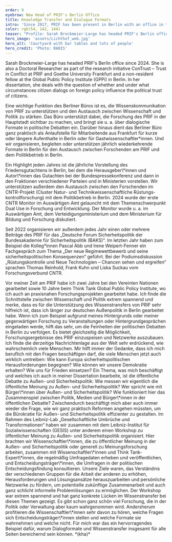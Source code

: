 ```yaml
---
order: 9
eyebrow: New Head of PRIF's Berlin Office
title: Knowledge Transfer and Dialogue Formats
intro: 'Since 2017, PRIF has been present in Berlin with an office in the building of the Leibniz Association. While it was initially a temporary pilot project, an attempt to shorten distances and improve communication with political actors and organizations in Berlin, the branch has now proved its worth and is firmly established. Sarah Brockmeier-Lange took over in 2024 and has been the competent and energetic face of PRIF in Berlin ever since.'
color: rgb(54, 142, 144)
teaser: "Profile: Sarah Brockmeier-Large has headed PRIF's Berlin office since 2024. In the interview, she talks about the branch office in political Berlin."
hero_image: 'assets/Lichthof_web.jpg'
hero_alt: 'Courtyard with bar tables and lots of people'
hero_credit: 'Photo: RADIS'
---
```


<Interview>

<InterviewParticipant name="Sarah Brockmeier-Large" image="assets/Brockmeier-Large_web.jpg">

Sarah Brockmeier-Large has headed PRIF‘s Berlin office since 2024. She is also a Doctoral Researcher as part of the research initiative ConTrust – Trust in Conflict at PRIF and Goethe University Frankfurt and a non-resident fellow at the Global Public Policy Institute (GPPi) in Berlin. In her dissertation, she deals with the question of whether and under what circumstances citizen dialogs on foreign policy influence the political trust of citizens.

</InterviewParticipant>

<InterviewQuestion q="Warum ist aus deiner Sicht das Berliner Büro wichtig? Was ist seine Funktion?">

Eine wichtige Funktion des Berliner Büros ist es, die Wissenskommunikation von PRIF zu unterstützen und den Austausch zwischen Wissenschaft und Politik zu stärken. Das Büro unterstützt dabei, die Forschung des PRIF in der Hauptstadt sichtbar zu machen, und bringt sie u. a. über dialogische Formate in politische Debatten ein. Darüber hinaus dient das Berliner Büro ganz praktisch als Anlaufstelle für Mitarbeitende aus Frankfurt für kurze oder längere Aufenthalte in Berlin oder für Gastwissenschaftler\*innen. Und wir organisieren, begleiten oder unterstützen jährlich wiederkehrende Formate in Berlin für den Austausch zwischen Forschenden am PRIF und dem Politikbetrieb in Berlin.

</InterviewQuestion>

<InterviewQuestion q="Welche Formate sind das zum Beispiel?">
Ein Highlight jeden Jahres ist die jährliche Vorstellung des Friedensgutachtens in Berlin, bei dem die Herausgeber\*innen und Autor\*innen das Gutachten bei der Bundespressekonferenz und dann in den Fraktionen verschiedener Parteien und in Ministerien vorstellen. Wir unterstützen außerdem den Austausch zwischen den Forschenden im CNTR-Projekt (Cluster Natur- und Technik­wissen­schaftliche Rüstungs­kontroll­forschung) mit dem Politikbetrieb in Berlin. 2024 wurde der erste CNTR Monitor im Auswärtigen Amt gelauncht mit dem Themenschwerpunkt Dual Use in Forschung und Entwicklung. Der Monitor wurde u. a. im Auswärtigen Amt, dem Verteidigungsministerium und dem Ministerium für Bildung und Forschung diskutiert.

Seit 2022 organisieren wir außerdem jedes Jahr einen oder mehrere Beiträge des PRIF für das „Deutsche Forum Sicherheitspolitik der Bundesakademie für Sicherheitspolitik (BAKS)“. Im letzten Jahr haben zum Beispiel die Kolleg\*innen Pascal Abb und Irene Weipert-Fenner ein Fachgespräch zum Thema „Der neue Regimewettbewerb und seine sicherheitspolitischen Konsequenzen“ geführt. Bei der Podiumsdiskussion „Rüstungskontrolle und Neue Technologien – Chancen sehen und ergreifen“ sprachen Thomas Reinhold, Frank Kuhn und Liska Suckau vom Forschungsverbund CNTR.

</InterviewQuestion>

<InterviewQuestion q="Du bist Politikwissenschaftlerin, promovierst, hast auch die passenden Forschungsschwerpunkte: deutsche Außenpolitik, Krisenprävention, Stabilisierung und Friedensförderung sowie öffentliche Meinung und Bürger*innendialoge zu Außen- und Sicherheitspolitik. Wie greifen deine Forschungs- und Transferaktivitäten ineinander? Also inwieweit prägen z. B. deine Erfahrungen in den Dialogformaten wieder deine Forschungsarbeit – klappt der „dialogische Wissenstransfer“?">
Vor meiner Zeit am PRIF habe ich zwei Jahre bei den Vereinten Nationen gearbeitet sowie 10 Jahre beim Think Tank Global Public Policy Institute, wo ich auch an praxisnahen Forschungsprojekten gearbeitet habe. Ich finde die Schnittstelle zwischen Wissenschaft und Politik extrem spannend und merke, dass es für die Unterstützung des Wissenstransfers von PRIF sehr hilfreich ist, dass ich länger zur deutschen Außenpolitik in Berlin gearbeitet habe. Wenn ich zum Beispiel aufgrund meines Hintergrunds oder meiner gegenwärtigen Forschung zu Veranstaltungen oder Hintergrundgesprächen eingeladen werde, hilft das sehr, um die Feinheiten der politischen Debatten in Berlin zu verfolgen. Es bietet gleichzeitig die Möglichkeit, Forschungsergebnisse des PRIF einzuspeisen und Netzwerke auszubauen.

</InterviewQuestion>

<InterviewQuestion q="Du hast dich geäußert zur Reform des Auswärtigen Amts, zur Weiterentwicklung der Entwicklungspolitik, zur Zukunft der deutschen Sicherheitspolitik, zur ersten deutschen nationalen Sicherheitsstrategie. Du konzipierst auch PRIF Blog-Serien. Welche Themen brennen dir besonders unter den Nägeln?">
Ich finde die derzeitige Nachrichtenlage aus der Welt sehr erdrückend, wie wahrscheinlich viele Menschen. Mir hilft immer der Gedanke, dass ich mich beruflich mit den Fragen beschäftigen darf, die viele Menschen jetzt auch wirklich umtreiben: Wie kann Europa sicherheitspolitischen Herausforderungen begegnen? Wie können wir unsere Demokratie erhalten? Wie uns für Frieden einsetzen? Ein Thema, was mich beschäftigt und welches ich auch in meiner Dissertation bearbeite, ist die öffentliche Debatte zu Außen- und Sicherheitspolitik: Wie messen wir eigentlich die öffentliche Meinung zu Außen- und Sicherheitspolitik? Wer spricht wie mit Bürger\*innen über Außen- und Sicherheitspolitik? Wie funktioniert hier das Zusammenspiel zwischen Politik, Medien und Bürger\*innen in der öffentlichen Debatte? Zwischendurch beschäftigt mich aber auch immer wieder die Frage, wie wir ganz praktisch Reformen angehen müssten, um die Bürokratie für Außen- und Sicherheitspolitik effizienter zu gestalten.

</InterviewQuestion>

<InterviewQuestion q="Du bist auch zur Leibniz-Gemeinschaft eine wichtige Verbindung. Seit 2024 gibt es z. B. die Leibniz-Labs, in denen Leibniz-Institute interdisziplinär und mit Akteuren aus Gesellschaft, Politik und Wirtschaft zusammenarbeiten. Das PRIF ist an drei Leibniz-Labs beteiligt: „Pandemic Preparedness“, „Systemische Nachhaltigkeit“ sowie „Umbrüche und Transformationen“. An letzterem bist du selbst beteiligt. Um was geht es in diesem Projekt?">
Im Rahmen des Leibniz-Lab „Gesellschaftliche Umbrüche und Transformationen“ haben wir zusammen mit dem Leibniz-Institut für Sozialwissenschaften (GESIS) unter anderem einen Workshop zu öffentlicher Meinung zu Außen- und Sicherheitspolitik organisiert. Hier brachten wir Wissenschaftler\*innen, die zu öffentlicher Meinung in der Außen- und Sicherheitspolitik oder generell zu Meinungsforschung arbeiten, zusammen mit Wissenschaftler\*innen und Think Tank-Expert\*innen, die regelmäßig Umfragedaten erheben und veröffentlichen, und Entscheidungsträger\*innen, die Umfragen in der politischen Entscheidungsfindung konsultieren. Unsere Ziele waren, das Verständnis der verschiedenen Gruppen für die Arbeit der anderen zu erhöhen, Herausforderungen und Lösungsansätze herauszuarbeiten und persönliche Netzwerke zu fördern, um potentielle zukünftige Zusammenarbeit und auch ganz schlicht informelle Problemlösungen zu ermöglichen. Der Workshop war extrem spannend und hat ganz konkrete Lücken im Wissenstransfer bei diesen Themen gezeigt. Es gibt schon ganz schön viel Forschung, die in der Politik oder Verwaltung aber kaum wahrgenommen wird. Andersherum profitieren die Wissenschaftler\*innen sehr davon zu hören, welche Fragen sich Entscheidungsträger\*innen stellen und welche Formate sie wahrnehmen und welche nicht. Für mich war das ein hervorragendes Beispiel dafür, warum Dialogformate und Wissenstransfer insgesamt für alle Seiten bereichernd sein können. *(kha)*

</InterviewQuestion>

</Interview>
